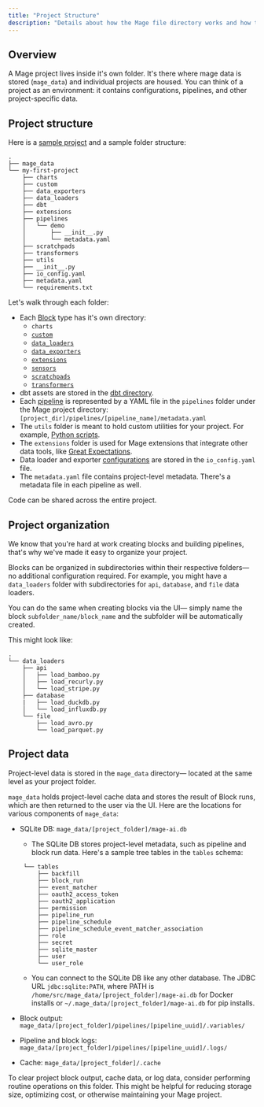 ```yaml
---
title: "Project Structure"
description: "Details about how the Mage file directory works and how typical projects are structured."
---
```


## Overview

A Mage project lives inside it's own folder. It's there where mage data is stored (`mage_data`) and individual projects are housed. You can think of a project as an environment: it contains configurations, pipelines, and other project-specific data.

## Project structure

Here is a [sample project](https://github.com/mage-ai/demo%5Fetl%5Fpipeline) and a sample folder structure:

```
.
├── mage_data
└── my-first-project
    ├── charts
    ├── custom
    ├── data_exporters
    ├── data_loaders
    ├── dbt
    ├── extensions
    ├── pipelines
    │   └── demo
    │       ├── __init__.py
    │       └── metadata.yaml
    ├── scratchpads
    ├── transformers
    ├── utils
    ├── __init__.py
    ├── io_config.yaml
    ├── metadata.yaml
    └── requirements.txt
```

Let's walk through each folder:

- Each [Block](/design/core-abstractions#block) type has it's own directory:
  - `charts`
  - [`custom`](/guides/blocks/custom-blocks)
  - [`data_loaders`](/design/blocks/data-loader)
  - [`data_exporters`](/design/blocks/data-exporter)
  - [`extensions`](/design/blocks/extension)
  - [`sensors`](/design/blocks/sensor)
  - [`scratchpads`](/design/blocks/scratchpad)
  - [`transformers`](/design/blocks/transformer)
- dbt assets are stored in the [dbt directory](/dbt/overview).
- Each [pipeline](/design/core-abstractions#pipeline) is represented by a YAML file in the `pipelines` folder under the Mage project directory: `[project_dir]/pipelines/[pipeline_name]/metadata.yaml`
- The `utils` folder is meant to hold custom utilities for your project. For example, [Python scripts](/development/dependencies/custom-files).
- The `extensions` folder is used for Mage extensions that integrate other data tools, like [Great Expectations](/development/testing/great-expectations).
- Data loader and exporter [configurations](/guides/io_config) are stored in the `io_config.yaml` file.
- The `metadata.yaml` file contains project-level metadata. There's a metadata file in each pipeline as well.

Code can be shared across the entire project.

## Project organization

We know that you're hard at work creating blocks and building pipelines, that's why we've made it easy to organize your project.

Blocks can be organized in subdirectories within their respective folders— no additional configuration required. For example, you might have a `data_loaders` folder with subdirectories for `api`, `database`, and `file` data loaders.

You can do the same when creating blocks via the UI— simply name the block `subfolder_name/block_name` and the subfolder will be automatically created.

This might look like:

```
.
└── data_loaders
    ├── api
    │   ├── load_bamboo.py
    │   ├── load_recurly.py
    │   └── load_stripe.py
    ├── database
    |   ├── load_duckdb.py
    │   └── load_influxdb.py
    └── file
        ├── load_avro.py
        └── load_parquet.py
```

## Project data

Project-level data is stored in the `mage_data` directory— located at the same level as your project folder.

`mage_data` holds project-level cache data and stores the result of Block runs, which are then returned to the user via the UI. Here are the locations for various components of `mage_data`:

- SQLite DB: `mage_data/[project_folder]/mage-ai.db`
  - The SQLite DB stores project-level metadata, such as pipeline and block run data. Here's a sample tree tables in the `tables` schema:

   ```
    └── tables
        ├── backfill
        ├── block_run
        ├── event_matcher
        ├── oauth2_access_token
        ├── oauth2_application
        ├── permission
        ├── pipeline_run
        ├── pipeline_schedule
        ├── pipeline_schedule_event_matcher_association
        ├── role
        ├── secret
        ├── sqlite_master
        ├── user
        └── user_role
    ```

  - You can connect to the SQLite DB like any other database. The JDBC URL `jdbc:sqlite:PATH`, where PATH is `/home/src/mage_data/[project_folder]/mage-ai.db` for Docker installs or `~/.mage_data/[project_folder]/mage-ai.db` for pip installs.
- Block output: `mage_data/[project_folder]/pipelines/[pipeline_uuid]/.variables/`
- Pipeline and block logs: `mage_data/[project_folder]/pipelines/[pipeline_uuid]/.logs/`
- Cache: `mage_data/[project_folder]/.cache`

To clear project block output, cache data, or log data, consider performing routine operations on this folder. This might be helpful for reducing storage size, optimizing cost, or otherwise maintaining your Mage project.
